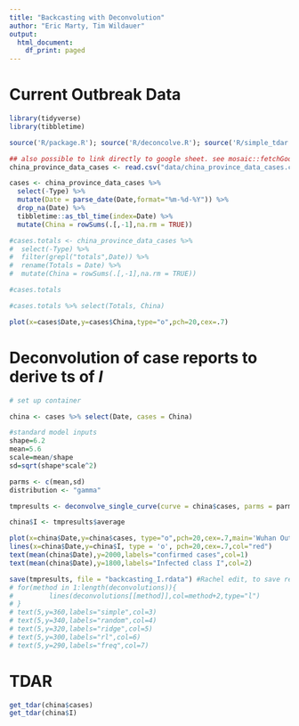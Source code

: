 ```yaml
---
title: "Backcasting with Deconvolution"
author: "Eric Marty, Tim Wildauer"
output:
  html_document:
    df_print: paged
---
```


# Current Outbreak Data

```r

library(tidyverse)
library(tibbletime)

source('R/package.R'); source('R/deconcolve.R'); source('R/simple_tdar.R')

## also possible to link directly to google sheet. see mosaic::fetchGoogle(), requires publishing sheet
china_province_data_cases <- read.csv("data/china_province_data_cases.csv",stringsAsFactors = FALSE)

cases <- china_province_data_cases %>% 
  select(-Type) %>% 
  mutate(Date = parse_date(Date,format="%m-%d-%Y")) %>% 
  drop_na(Date) %>% 
  tibbletime::as_tbl_time(index=Date) %>% 
  mutate(China = rowSums(.[,-1],na.rm = TRUE))

#cases.totals <- china_province_data_cases %>% 
#  select(-Type) %>%
#  filter(grepl("totals",Date)) %>% 
#  rename(Totals = Date) %>% 
#  mutate(China = rowSums(.[,-1],na.rm = TRUE))

#cases.totals

#cases.totals %>% select(Totals, China)

plot(x=cases$Date,y=cases$China,type="o",pch=20,cex=.7)

```

# Deconvolution of case reports to derive ts of $I$ 

```r

# set up container

china <- cases %>% select(Date, cases = China)

#standard model inputs
shape=6.2
mean=5.6
scale=mean/shape
sd=sqrt(shape*scale^2)

parms <- c(mean,sd)
distribution <- "gamma"

tmpresults <- deconvolve_single_curve(curve = china$cases, parms = parms)

china$I <- tmpresults$average

plot(x=china$Date,y=china$cases, type="o",pch=20,cex=.7,main='Wuhan Outbreak Curves')
lines(x=china$Date,y=china$I, type = 'o', pch=20,cex=.7,col="red")
text(mean(china$Date),y=2000,labels="confirmed cases",col=1)
text(mean(china$Date),y=1800,labels="Infected class I",col=2)

save(tmpresults, file = "backcasting_I.rdata") #Rachel edit, to save results to file
# for(method in 1:length(deconvolutions)){
#         lines(deconvolutions[[method]],col=method+2,type="l")
# }
# text(5,y=360,labels="simple",col=3)
# text(5,y=340,labels="random",col=4)
# text(5,y=320,labels="ridge",col=5)
# text(5,y=300,labels="rl",col=6)
# text(5,y=290,labels="freq",col=7)


```

# TDAR

```r
get_tdar(china$cases)
get_tdar(china$I)
```

